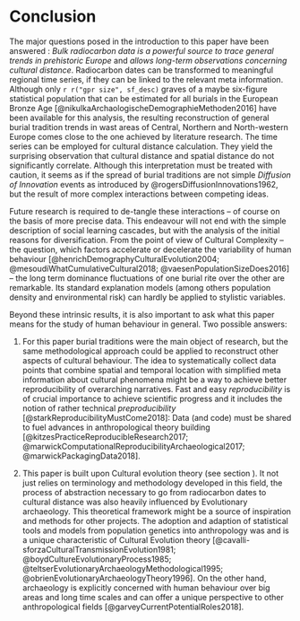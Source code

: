 # Conclusion {#conclusion}

The major questions posed in the introduction to this paper have been answered : *Bulk radiocarbon data is a powerful source to trace general trends in prehistoric Europe* and *allows long-term observations concerning cultural distance*. Radiocarbon dates can be transformed to meaningful regional time series, if they can be linked to the relevant meta information. Although only `r r("gpr size", sf_desc)` graves of a maybe six-figure statistical population that can be estimated for all burials in the European Bronze Age [@nikulkaArchaologischeDemographieMethoden2016] have been available for this analysis, the resulting reconstruction of general burial tradition trends in wast areas of Central, Northern and North-western Europe comes close to the one achieved by literature research. The time series can be employed for cultural distance calculation. They yield the surprising observation that cultural distance and spatial distance do not significantly correlate. Although this interpretation must be treated with caution, it seems as if the spread of burial traditions are not simple *Diffusion of Innovation* events as introduced by @rogersDiffusionInnovations1962, but the result of more complex interactions between competing ideas. 

Future research is required to de-tangle these interactions -- of course on the basis of more precise data. This endeavour will not end with the simple description of social learning cascades, but with the analysis of the initial reasons for diversification. From the point of view of Cultural Complexity -- the question, which factors accelerate or decelerate the variability of human behaviour [@henrichDemographyCulturalEvolution2004; @mesoudiWhatCumulativeCultural2018; @vaesenPopulationSizeDoes2016] -- the long term dominance fluctuations of one burial rite over the other are remarkable. Its standard explanation models (among others population density and environmental risk) can hardly be applied to stylistic variables.

Beyond these intrinsic results, it is also important to ask what this paper means for the study of human behaviour in general. Two possible answers:

1. For this paper burial traditions were the main object of research, but the same methodological approach could be applied to reconstruct other aspects of cultural behaviour. The idea to systematically collect data points that combine spatial and temporal location with simplified meta information about cultural phenomena might be a way to achieve better reproducibility of overarching narratives. Fast and easy *reproducibility* is of crucial importance to achieve scientific progress and it includes the notion of rather technical *preproducibility* [@starkReproducibilityMustCome2018]: Data (and code) must be shared to fuel advances in anthropological theory building [@kitzesPracticeReproducibleResearch2017; @marwickComputationalReproducibilityArchaeological2017; @marwickPackagingData2018].   

2. This paper is built upon Cultural evolution theory (see section \ref{introduction}). It not just relies on terminology and methodology developed in this field, the process of abstraction necessary to go from radiocarbon dates to cultural distance was also heavily influenced by Evolutionary archaeology. This theoretical framework might be a source of inspiration and methods for other projects. The adoption and adaption of statistical tools and models from population genetics into anthropology was and is a unique characteristic of Cultural Evolution theory [@cavalli-sforzaCulturalTransmissionEvolution1981; @boydCultureEvolutionaryProcess1985; @teltserEvolutionaryArchaeologyMethodological1995; @obrienEvolutionaryArchaeologyTheory1996]. On the other hand, archaeology is explicitly concerned with human behaviour over big areas and long time scales and can offer a unique perspective to other anthropological fields [@garveyCurrentPotentialRoles2018].
